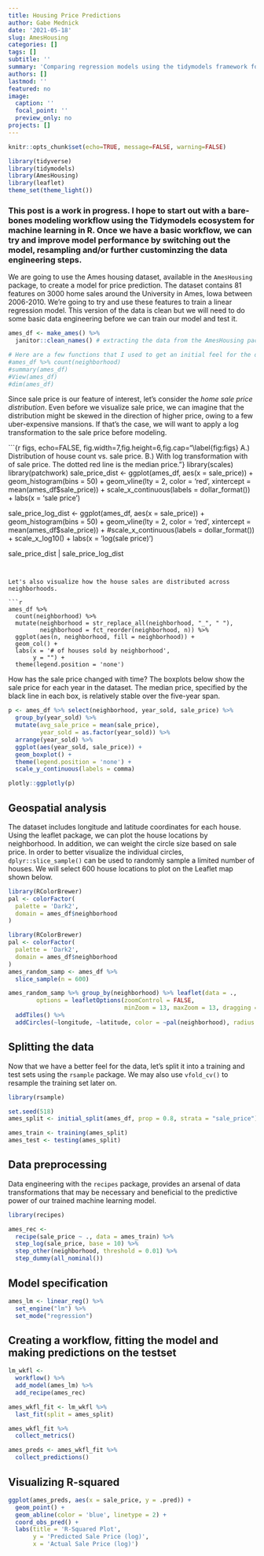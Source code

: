 ```yaml
---
title: Housing Price Predictions
author: Gabe Mednick
date: '2021-05-18'
slug: AmesHousing
categories: []
tags: []
subtitle: ''
summary: 'Comparing regression models using the tidymodels framework for machine learning'
authors: []
lastmod: ''
featured: no
image:
  caption: ''
  focal_point: ''
  preview_only: no
projects: []
---
```


```r
knitr::opts_chunk$set(echo=TRUE, message=FALSE, warning=FALSE)

library(tidyverse)
library(tidymodels)
library(AmesHousing)
library(leaflet)
theme_set(theme_light())
```

### This post is a work in progress. I hope to start out with a bare-bones modeling workflow using the Tidymodels ecosystem for machine learning in R. Once we have a basic workflow, we can try and improve model performance by switching out the model, resampling and/or further custominzing the data engineering steps. 

We are going to use the Ames housing dataset, available  in the `AmesHousing` package, to create a model for price prediction. The dataset contains 81 features on 3000 home sales around the University in Ames, Iowa between 2006-2010. We're going to try and use these features to train a linear regression model. This version of the data is clean but we will need to do some basic data engineering before we can train our model and test it. 

```r
ames_df <- make_ames() %>% 
  janitor::clean_names() # extracting the data from the AmesHousing package and converting all column names to lower snace_case

# Here are a few functions that I used to get an initial feel for the dataset
#ames_df %>% count(neighborhood)
#summary(ames_df)
#View(ames_df)
#dim(ames_df)
```

Since sale price is our feature of interest, let's consider the *home sale price distribution*. Even before we visualize sale price, we can imagine that the distribution might be skewed in the direction of higher price, owing to a few uber-expensive mansions. If that's the case, we will want to apply a log transformation to the sale price before modeling. 

```{r figs, echo=FALSE, fig.width=7,fig.height=6,fig.cap="\\label{fig:figs} A.) Distribution of house count vs. sale price. B.) With log transformation with of sale price. The dotted red line is the median price."}
library(scales)
library(patchwork)
sale_price_dist <- ggplot(ames_df, aes(x = sale_price)) + 
  geom_histogram(bins = 50) +
  geom_vline(lty = 2, color = 'red', xintercept = mean(ames_df$sale_price)) +
  scale_x_continuous(labels = dollar_format()) +
  labs(x = 'sale price')

sale_price_log_dist <- ggplot(ames_df, aes(x = sale_price)) + 
  geom_histogram(bins = 50) +
  geom_vline(lty = 2, color = 'red', xintercept = mean(ames_df$sale_price)) +
  #scale_x_continuous(labels = dollar_format())  +
  scale_x_log10() +
  labs(x = 'log(sale price)')

sale_price_dist | sale_price_log_dist 
```


Let's also visualize how the house sales are distributed across neighborhoods.

```r
ames_df %>% 
  count(neighborhood) %>% 
  mutate(neighborhood = str_replace_all(neighborhood, "_", " "),
         neighborhood = fct_reorder(neighborhood, n)) %>% 
  ggplot(aes(n, neighborhood, fill = neighborhood)) +
  geom_col() +
  labs(x = '# of houses sold by neighborhood', 
       y = "") +
  theme(legend.position = 'none')
```

How has the sale price changed with time? The boxplots below show the sale price for each year in the dataset. The median price, specified by the black line in each box, is relatively stable over the five-year span. 

```r
p <- ames_df %>% select(neighborhood, year_sold, sale_price) %>% 
  group_by(year_sold) %>% 
  mutate(avg_sale_price = mean(sale_price),
         year_sold = as.factor(year_sold)) %>% 
  arrange(year_sold) %>% 
  ggplot(aes(year_sold, sale_price)) +
  geom_boxplot() +
  theme(legend.position = 'none') +
  scale_y_continuous(labels = comma)

plotly::ggplotly(p)
```

## Geospatial analysis

The dataset includes longitude and latitude coordinates for each house. Using the leaflet package, we can plot the house locations by neighborhood. In addition, we can weight the circle size based on sale price. In order to better visualize the individual circles, `dplyr::slice_sample()` can be used to randomly sample a limited number of houses. We will select 600 house locations to plot on the Leaflet map shown below.


```r
library(RColorBrewer)
pal <- colorFactor(
  palette = 'Dark2',
  domain = ames_df$neighborhood
)

library(RColorBrewer)
pal <- colorFactor(
  palette = 'Dark2',
  domain = ames_df$neighborhood
)
ames_random_samp <- ames_df %>% 
  slice_sample(n = 600)

ames_random_samp %>% group_by(neighborhood) %>% leaflet(data = .,
        options = leafletOptions(zoomControl = FALSE,
                                 minZoom = 13, maxZoom = 13, dragging = FALSE)) %>% 
  addTiles() %>%  
  addCircles(~longitude, ~latitude, color = ~pal(neighborhood), radius = 1, weight = ~sale_price*2e-5, opacity = 1)

```

## Splitting the data 

Now that we have a better feel for the data, let's split it into a training and test sets using the `rsample` package. We may also use `vfold_cv()` to resample the training set later on. 

```r
library(rsample)

set.seed(518)
ames_split <- initial_split(ames_df, prop = 0.8, strata = "sale_price") 

ames_train <- training(ames_split)
ames_test <- testing(ames_split)
```

## Data preprocessing

Data engineering with the `recipes` package, provides an arsenal of data transformations that may be necessary and beneficial to the predictive power of our trained machine learning model. 

```r
library(recipes) 

ames_rec <- 
  recipe(sale_price ~ ., data = ames_train) %>%
  step_log(sale_price, base = 10) %>% 
  step_other(neighborhood, threshold = 0.01) %>% 
  step_dummy(all_nominal())
```

## Model specification

```r
ames_lm <- linear_reg() %>% 
  set_engine("lm") %>% 
  set_mode("regression")
```

## Creating a workflow, fitting the model and making predictions on the testset

```r
lm_wkfl <- 
  workflow() %>% 
  add_model(ames_lm) %>% 
  add_recipe(ames_rec)

ames_wkfl_fit <- lm_wkfl %>%
  last_fit(split = ames_split)

ames_wkfl_fit %>%
  collect_metrics()

ames_preds <- ames_wkfl_fit %>%
  collect_predictions()
```

## Visualizing R-squared

```r
ggplot(ames_preds, aes(x = sale_price, y = .pred)) +
  geom_point() +
  geom_abline(color = 'blue', linetype = 2) +
  coord_obs_pred() +
  labs(title = 'R-Squared Plot',
       y = 'Predicted Sale Price (log)',
       x = 'Actual Sale Price (log)')
```


